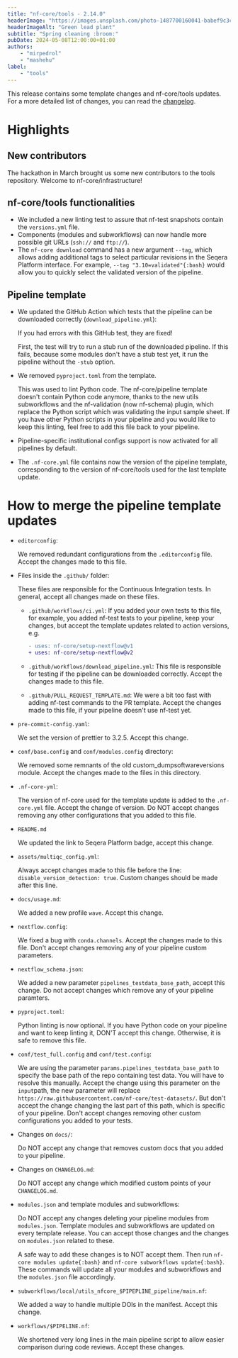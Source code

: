 ```yaml
---
title: "nf-core/tools - 2.14.0"
headerImage: "https://images.unsplash.com/photo-1487700160041-babef9c3cb55"
headerImageAlt: "Green lead plant"
subtitle: "Spring cleaning :broom:"
pubDate: 2024-05-08T12:00:00+01:00
authors:
    - "mirpedrol"
    - "mashehu"
label:
    - "tools"
---
```



This release contains some template changes and nf-core/tools updates. For a more detailed list of changes, you can read the [changelog](https://github.com/nf-core/tools/releases/tag/2.14.0).

# Highlights

## New contributors

The hackathon in March brought us some new contributors to the tools repository. Welcome to nf-core/infrastructure!

<div class="d-flex flex-wrap">
    <GitHubProfilePictureExtended username="asp8200" size={40} wrapperClasses="me-2" imgClasses="mb-0" />
    <GitHubProfilePictureExtended username="swampie" size={40} wrapperClasses="me-2" imgClasses="mb-0" />
    <GitHubProfilePictureExtended username="vickylaram" size={40} wrapperClasses="me-2" imgClasses="mb-0" />
    <GitHubProfilePictureExtended username="leomrtns" size={40} wrapperClasses="me-2" imgClasses="mb-0" />
    <GitHubProfilePictureExtended username="emi80" size={40} wrapperClasses="me-2" imgClasses="mb-0" />
    <GitHubProfilePictureExtended username="wsosna" size={40} wrapperClasses="me-2" imgClasses="mb-0" />
    <GitHubProfilePictureExtended username="pmoris" size={40} wrapperClasses="me-2" imgClasses="mb-0" />
    <GitHubProfilePictureExtended username="Joon-Klaps" size={40} wrapperClasses="me-2" imgClasses="mb-0" />
    <GitHubProfilePictureExtended username="alexhermida" size={40} wrapperClasses="me-2" imgClasses="mb-0" />
    <GitHubProfilePictureExtended username="k1sauce" size={40} wrapperClasses="me-2" imgClasses="mb-0" />
    <GitHubProfilePictureExtended username="mattdoug604" size={40} wrapperClasses="me-2" imgClasses="mb-0" />
</div>

## nf-core/tools functionalities

- We included a new linting test to assure that nf-test snapshots contain the `versions.yml` file.
- Components (modules and subworkflows) can now handle more possible git URLs (`ssh://` and `ftp://`).
- The `nf-core download` command has a new argument `--tag`, which allows adding additional tags to select particular revisions in the Seqera Platform interface. For example, `--tag "3.10=validated"{:bash}` would allow you to quickly select the validated version of the pipeline.

## Pipeline template

- We updated the GitHub Action which tests that the pipeline can be downloaded correctly (`download_pipeline.yml`):

    If you had errors with this GitHub test, they are fixed!

    First, the test will try to run a stub run of the downloaded pipeline. If this fails, because some modules don't have a stub test yet, it run the pipeline without the `-stub` option.

- We removed `pyproject.toml` from the template.

    This was used to lint Python code.
    The nf-core/pipeline template doesn't contain Python code anymore, thanks to the new utils subworkflows and the nf-validation (now nf-schema) plugin,
    which replace the Python script which was validating the input sample sheet.
    If you have other Python scripts in your pipeline and you would like to keep this linting, feel free to add this file back to your pipeline.

- Pipeline-specific institutional configs support is now activated for all pipelines by default.

- The `.nf-core.yml` file contains now the version of the pipeline template,
  corresponding to the version of nf-core/tools used for the last template update.

# How to merge the pipeline template updates

- `editorconfig`:

    We removed redundant configurations from the `.editorconfig` file. Accept the changes made to this file.

- Files inside the `.github/` folder:

    These files are responsible for the Continuous Integration tests. In general, accept all changes made on these files.
    - `.github/workflows/ci.yml`: If you added your own tests to this file, for example, you added nf-test tests to your pipeline,
      keep your changes, but accept the template updates related to action versions, e.g.

        ```diff "v1" "v2"
        - uses: nf-core/setup-nextflow@v1
        + uses: nf-core/setup-nextflow@v2
        ```

    - `.github/workflows/download_pipeline.yml`: This file is responsible for testing if the pipeline can be downloaded correctly. Accept the changes made to this file.

    - `.github/PULL_REQUEST_TEMPLATE.md`: We were a bit too fast with adding nf-test commands to the PR template. Accept the changes made to this file, if your pipeline doesn't use nf-test yet.

- `pre-commit-config.yaml`:

    We set the version of prettier to 3.2.5. Accept this change.

- `conf/base.config` and `conf/modules.config` directory:

    We removed some remnants of the old custom_dumpsoftwareversions module. Accept the changes made to the files in this directory.

- `.nf-core-yml`:

    The version of nf-core used for the template update is added to the `.nf-core.yml` file.
    Accept the change of version.
    Do NOT accept changes removing any other configurations that you added to this file.

- `README.md`

    We updated the link to Seqera Platform badge, accept this change.

- `assets/multiqc_config.yml`:

    Always accept changes made to this file before the line: `disable_version_detection: true`.
    Custom changes should be made after this line.

- `docs/usage.md`:

    We added a new profile `wave`. Accept this change.

- `nextflow.config`:

    We fixed a bug with `conda.channels`. Accept the changes made to this file.
    Don't accept changes removing any of your pipeline custom parameters.

- `nextflow_schema.json`:

    We added a new parameter `pipelines_testdata_base_path`, accept this change.
    Do not accept changes which remove any of your pipeline paramters.

- `pyproject.toml`:

    Python linting is now optional. If you have Python code on your pipeline and want to keep linting it, DON'T accept this change.
    Otherwise, it is safe to remove this file.

- `conf/test_full.config` and `conf/test.config`:

    We are using the parameter `params.pipelines_testdata_base_path` to specify the base path of the repo containing test data.
    You will have to resolve this manually. Accept the change using this parameter on the `input`path, the new parameter will replace `https://raw.githubusercontent.com/nf-core/test-datasets/`.
    But don't accept the change changing the last part of this path, which is specific of your pipeline.
    Don't accept changes removing other custom configurations you added to your tests.

- Changes on `docs/`:

    Do NOT accept any change that removes custom docs that you added to your pipeline.

- Changes on `CHANGELOG.md`:

    Do NOT accept any change which modified custom points of your `CHANGELOG.md`.

- `modules.json` and template modules and subworkflows:

    Do NOT accept any changes deleting your pipeline modules from `modules.json`.
    Template modules and subworkflows are updated on every template release. You can accept those changes and the changes on `modules.json` related to these.

    A safe way to add these changes is to NOT accept them.
    Then run `nf-core modules update{:bash}` and `nf-core subworkflows update{:bash}`.
    These commands will update all your modules and subworkflows and the `modules.json` file accordingly.

- `subworkflows/local/utils_nfcore_$PIPEPLINE_pipeline/main.nf`:

    We added a way to handle multiple DOIs in the manifest. Accept this change.

- `workflows/$PIPELINE.nf`:

    We shortened very long lines in the main pipeline script to allow easier comparison during code reviews. Accept these changes.

